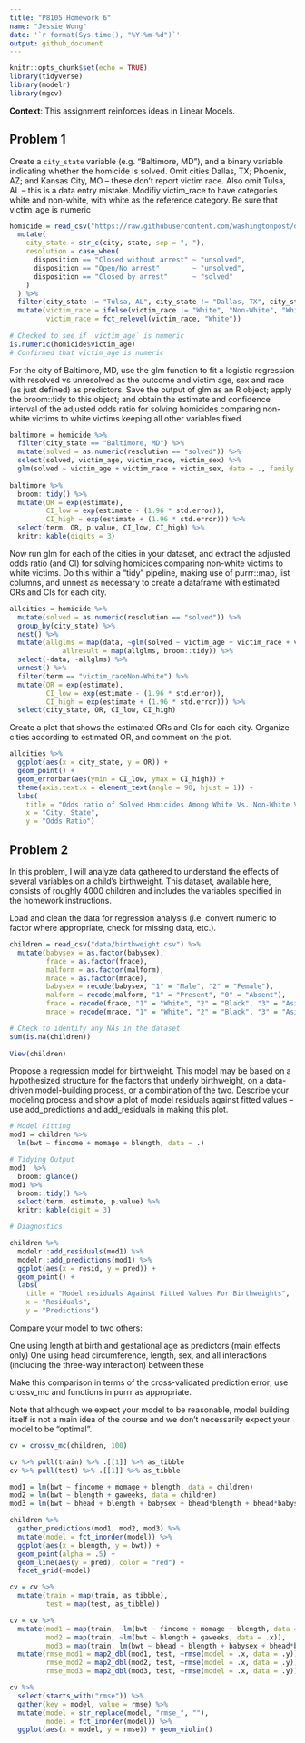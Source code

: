 ```yaml
---
title: "P8105 Homework 6"
name: "Jessie Wong"
date: '`r format(Sys.time(), "%Y-%m-%d")`'
output: github_document
---
```


```r
knitr::opts_chunk$set(echo = TRUE)
library(tidyverse)
library(modelr)
library(mgcv)
```

**Context**: This assignment reinforces ideas in Linear Models.

## Problem 1 
Create a `city_state` variable (e.g. “Baltimore, MD”), and a binary variable indicating whether the homicide is solved. Omit cities Dallas, TX; Phoenix, AZ; and Kansas City, MO – these don’t report victim race. Also omit Tulsa, AL – this is a data entry mistake. Modifiy victim_race to have categories  white and non-white, with white as the reference category. Be sure that victim_age is numeric

```r
homicide = read_csv("https://raw.githubusercontent.com/washingtonpost/data-homicides/master/homicide-data.csv", na = c("", "NA", "Unknown")) %>%
  mutate(
    city_state = str_c(city, state, sep = ", "),
    resolution = case_when(
      disposition == "Closed without arrest" ~ "unsolved",
      disposition == "Open/No arrest"        ~ "unsolved",
      disposition == "Closed by arrest"      ~ "solved"
    )
  ) %>% 
  filter(city_state != "Tulsa, AL", city_state != "Dallas, TX", city_state != "Phoenix, AZ", city_state != "Kansas City, MO") %>%
  mutate(victim_race = ifelse(victim_race != "White", "Non-White", "White"), 
         victim_race = fct_relevel(victim_race, "White"))
  
# Checked to see if `victim_age` is numeric
is.numeric(homicide$victim_age)
# Confirmed that victim_age is numeric 
```

For the city of Baltimore, MD, use the glm function to fit a logistic regression with resolved vs unresolved as the outcome and victim age, sex and race (as just defined) as predictors. Save the output of glm as an R object; apply the broom::tidy to this object; and obtain the estimate and confidence interval of the adjusted odds ratio for solving homicides comparing non-white victims to white victims keeping all other variables fixed.
```r
baltimore = homicide %>%
  filter(city_state == "Baltimore, MD") %>%
  mutate(solved = as.numeric(resolution == "solved")) %>%
  select(solved, victim_age, victim_race, victim_sex) %>%
  glm(solved ~ victim_age + victim_race + victim_sex, data = ., family = binomial())
  
baltimore %>% 
  broom::tidy() %>% 
  mutate(OR = exp(estimate),
         CI_low = exp(estimate - (1.96 * std.error)),
         CI_high = exp(estimate + (1.96 * std.error))) %>%
  select(term, OR, p.value, CI_low, CI_high) %>% 
  knitr::kable(digits = 3) 
```

Now run glm for each of the cities in your dataset, and extract the adjusted odds ratio (and CI) for solving homicides comparing non-white victims to white victims. Do this within a “tidy” pipeline, making use of  purrr::map, list columns, and unnest as necessary to create a dataframe with estimated ORs and CIs for each city.
```r
allcities = homicide %>%
  mutate(solved = as.numeric(resolution == "solved")) %>%
  group_by(city_state) %>%
  nest() %>%
  mutate(allglms = map(data, ~glm(solved ~ victim_age + victim_race + victim_sex, data = ., family = binomial())),
             allresult = map(allglms, broom::tidy)) %>%
  select(-data, -allglms) %>%
  unnest() %>%
  filter(term == "victim_raceNon-White") %>%
  mutate(OR = exp(estimate), 
         CI_low = exp(estimate - (1.96 * std.error)),
         CI_high = exp(estimate + (1.96 * std.error))) %>%
  select(city_state, OR, CI_low, CI_high)
```

Create a plot that shows the estimated ORs and CIs for each city. Organize cities according to estimated OR, and comment on the plot.
```r
allcities %>%
  ggplot(aes(x = city_state, y = OR)) + 
  geom_point() +
  geom_errorbar(aes(ymin = CI_low, ymax = CI_high)) +
  theme(axis.text.x = element_text(angle = 90, hjust = 1)) +
  labs(
    title = "Odds ratio of Solved Homicides Among White Vs. Non-White Victims Across U.S. Cities",
    x = "City, State",
    y = "Odds Ratio")
```

## Problem 2
In this problem, I will analyze data gathered to understand the effects of several variables on a child’s birthweight. This dataset, available here, consists of roughly 4000 children and includes the variables specified in the homework instructions.

Load and clean the data for regression analysis (i.e. convert numeric to factor where appropriate, check for missing data, etc.).
```r
children = read_csv("data/birthweight.csv") %>% 
  mutate(babysex = as.factor(babysex),
         frace = as.factor(frace), 
         malform = as.factor(malform),
         mrace = as.factor(mrace),
         babysex = recode(babysex, "1" = "Male", "2" = "Female"),
         malform = recode(malform, "1" = "Present", "0" = "Absent"),
         frace = recode(frace, "1" = "White", "2" = "Black", "3" = "Asian", "4" = "Puerto Rican", "8" = "Other", "9" = "Unknown"),
         mrace = recode(mrace, "1" = "White", "2" = "Black", "3" = "Asian", "4" = "Puerto Rican", "8" = "Other"))

# Check to identify any NAs in the dataset
sum(is.na(children))
                                      
View(children)
```

Propose a regression model for birthweight. This model may be based on a hypothesized structure for the factors that underly birthweight, on a data-driven model-building process, or a combination of the two. Describe your modeling process and show a plot of model residuals against fitted values – use add_predictions and add_residuals in making this plot.
```r
# Model Fitting
mod1 = children %>%
  lm(bwt ~ fincome + momage + blength, data = .)

# Tidying Output
mod1  %>%
  broom::glance()
mod1 %>%
  broom::tidy() %>%
  select(term, estimate, p.value) %>%
  knitr::kable(digit = 3)

# Diagnostics

children %>% 
  modelr::add_residuals(mod1) %>%
  modelr::add_predictions(mod1) %>%
  ggplot(aes(x = resid, y = pred)) + 
  geom_point() + 
  labs(
    title = "Model residuals Against Fitted Values For Birthweights",
    x = "Residuals",
    y = "Predictions")
```

Compare your model to two others:

One using length at birth and gestational age as predictors (main effects only)
One using head circumference, length, sex, and all interactions (including the three-way interaction) between these

Make this comparison in terms of the cross-validated prediction error; use crossv_mc and functions in purrr as appropriate.

Note that although we expect your model to be reasonable, model building itself is not a main idea of the course and we don’t necessarily expect your model to be “optimal”.
```r
cv = crossv_mc(children, 100)

cv %>% pull(train) %>% .[[1]] %>% as_tibble
cv %>% pull(test) %>% .[[1]] %>% as_tibble

mod1 = lm(bwt ~ fincome + momage + blength, data = children)
mod2 = lm(bwt ~ blength + gaweeks, data = children)
mod3 = lm(bwt ~ bhead + blength + babysex + bhead*blength + bhead*babysex + blength*babysex + bhead*blength*babysex, data = children)

children %>% 
  gather_predictions(mod1, mod2, mod3) %>% 
  mutate(model = fct_inorder(model)) %>% 
  ggplot(aes(x = blength, y = bwt)) + 
  geom_point(alpha = .5) +
  geom_line(aes(y = pred), color = "red") + 
  facet_grid(~model)

cv = cv %>% 
  mutate(train = map(train, as_tibble),
         test = map(test, as_tibble))

cv = cv %>% 
  mutate(mod1 = map(train, ~lm(bwt ~ fincome + momage + blength, data = .x)),
         mod2 = map(train, ~lm(bwt ~ blength + gaweeks, data = .x)),
         mod3 = map(train, lm(bwt ~ bhead + blength + babysex + bhead*blength + bhead*babysex + blength*babysex + bhead*blength*babysex, data = .x))) %>% 
  mutate(rmse_mod1 = map2_dbl(mod1, test, ~rmse(model = .x, data = .y)),
         rmse_mod2 = map2_dbl(mod2, test, ~rmse(model = .x, data = .y)),
         rmse_mod3 = map2_dbl(mod3, test, ~rmse(model = .x, data = .y)))

cv %>% 
  select(starts_with("rmse")) %>% 
  gather(key = model, value = rmse) %>% 
  mutate(model = str_replace(model, "rmse_", ""),
         model = fct_inorder(model)) %>% 
  ggplot(aes(x = model, y = rmse)) + geom_violin()

 
```


```r

```


